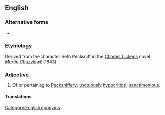 {{also|Pecksniffian}}

==English==

===Alternative forms===
* {{l|en|Pecksniffian}}

===Etymology===
Derived from the character Seth Pecksniff in the [[w:Charles Dickens|Charles Dickens]] novel ''[[w:Martin Chuzzlewit|Martin Chuzzlewit]]'' (1843).

===Adjective===
{{en-adj}}

# Of or pertaining to [[Pecksniffery]]; [[unctuously]] [[hypocritical]]; [[sanctimonious]].

====Translations====
{{trans-top|of or pertaining to Pecksniffery}}
{{trans-mid}}
{{trans-bottom}}

[[Category:English eponyms]]